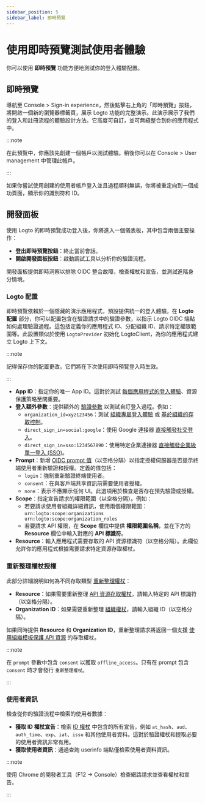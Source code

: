 ```yaml
---
sidebar_position: 5
sidebar_label: 即時預覽
---
```


# 使用即時預覽測試使用者體驗

你可以使用 **即時預覽** 功能方便地測試你的登入體驗配置。

## 即時預覽

導航至 <CloudLink to="/sign-in-experience">Console > Sign-in experience</CloudLink>，然後點擊右上角的「即時預覽」按鈕，將開啟一個新的瀏覽器標籤頁，展示 Logto 功能的完整演示。此演示展示了我們的登入和註冊流程的體驗設計方法。它高度可自訂，並可無縫整合到你的應用程式中。

:::note

在此預覽中，你應該先創建一個帳戶以測試體驗。稍後你可以在 <CloudLink to="/user-management">Console > User management</CloudLink> 中管理此帳戶。

:::

如果你嘗試使用創建的使用者帳戶登入並且過程順利無誤，你將被重定向到一個成功頁面，顯示你的識別符和 ID。

## 開發面板

使用 Logto 的即時預覽成功登入後，你將進入一個儀表板，其中包含兩個主要操作：

- **登出即時預覽按鈕**：終止當前會話。
- **開啟開發面板按鈕**：啟動調試工具以分析你的驗證流程。

開發面板提供即時洞察以排除 OIDC 整合故障，檢查權杖和宣告，並測試進階身分情境。

### Logto 配置

即時預覽依賴於一個隱藏的演示應用程式，預設提供統一的登入體驗。在 **Logto 配置** 部分，你可以配置包含在驗證請求中的驗證參數，以指示 Logto OIDC 端點如何處理驗證過程。這包括定義你的應用程式 ID、分配組織 ID、請求特定權限範圍等。此設置類似於使用 `LogtoProvider` 初始化 LogtoClient，為你的應用程式建立 Logto 上下文。

:::note

記得保存你的配置更改。它們將在下次使用即時預覽登入時生效。

:::

- **App ID**：指定你的唯一 App ID。這對於測試 [每個應用程式的登入體驗](/customization/match-your-brand#app-specific-branding)、資源保護策略至關重要。
- **登入額外參數**：提供額外的 [驗證參數](/end-user-flows/authentication-parameters) 以測試自訂登入過程。例如：
  - `organization_id=xyz123456`：測試 [組織專屬登入體驗](/customization/match-your-brand#organization-specific-branding) 或 [基於組織的存取控制](/authorization/organization-template/protect-organization-resources)。
  - `direct_sign_in=social:google`：使用 Google 連接器 [直接觸發社交登入](/end-user-flows/authentication-parameters/direct-sign-in#social-sign-in)。
  - `direct_sign_in=sso:1234567890`：使用特定企業連接器 [直接觸發企業級單一登入 (SSO)](/end-user-flows/authentication-parameters/direct-sign-in#enterprise-sso)。
- **Prompt**：新增 [OIDC prompt 值](https://blog.logto.io/introducing-oidc-prompt)（以空格分隔）以指定授權伺服器是否提示終端使用者重新驗證和授權。定義的值包括：
  - `login`：強制重新驗證終端使用者。
  - `consent`：在與客戶端共享資訊前需要使用者授權。
  - `none`：表示不應顯示任何 UI。此選項用於檢查是否存在預先驗證或授權。
- **Scope**：指定宣告請求的權限範圍（以空格分隔）。例如：
  - 若要請求使用者組織詳細資訊，使用兩個權限範圍：`urn:logto:scope:organizations urn:logto:scope:organization_roles`
  - 若要請求 API 權限，在 **Scope** 欄位中提供 **權限範圍名稱**，並在下方的 **Resource** 欄位中輸入對應的 **API 標識符**。
- **Resource**：輸入應用程式需要存取的 API 資源標識符（以空格分隔）。此欄位允許你的應用程式根據需要請求特定資源存取權杖。

### 重新整理權杖授權

此部分詳細說明如何為不同存取類型 [重新整理權杖](https://auth-wiki.logto.io/refresh-token)：

- **Resource**：如果需要重新整理 [API 資源存取權杖](/authorization/api-resources/protect-your-api)，請輸入特定的 API 標識符（以空格分隔）。
- **Organization ID**：如果需要重新整理 [組織權杖](/authorization/organization-template/protect-organization-resources#step-2-fetch-organization-token)，請輸入組織 ID（以空格分隔）。

如果同時提供 **Resource** 和 **Organization ID**，重新整理請求將返回一個支援 [使用組織模板保護 API 資源](/authorization/organization-template/protect-api-reources) 的存取權杖。

:::note

在 `prompt` 參數中包含 `consent` 以獲取 `offline_access`。只有在 prompt 包含 `consent` 時才會發行 `重新整理權杖`。

:::

### 使用者資訊

檢查從你的驗證流程中檢索的使用者數據：

- **獲取 ID 權杖宣告**：檢索 [ID 權杖](https://auth-wiki.logto.io/id-token) 中包含的所有宣告，例如 `at_hash`、`aud`、`auth_time`、`exp`、`iat`、`issu` 和其他使用者資料。這對於驗證權杖和提取必要的使用者資訊非常有用。
- **獲取使用者資訊**：通過查詢 userinfo 端點僅檢索使用者資料資訊。

:::note

使用 Chrome 的開發者工具（F12 → Console）檢查網路請求並查看權杖和宣告。

:::